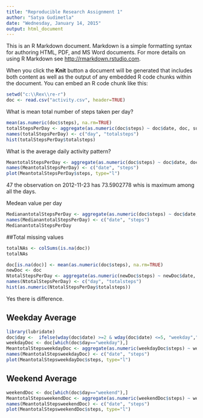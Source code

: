 ```yaml
---
title: "Reproducible Research Assignment 1"
author: "Satya Gudimetla"
date: "Wednesday, January 14, 2015"
output: html_document
---
```


This is an R Markdown document. Markdown is a simple formatting syntax for authoring HTML, PDF, and MS Word documents. For more details on using R Markdown see <http://rmarkdown.rstudio.com>.

When you click the **Knit** button a document will be generated that includes both content as well as the output of any embedded R code chunks within the document. You can embed an R code chunk like this:

```r
setwd("c:\\Rex\\re-r")
doc <- read.csv("activity.csv", header=TRUE)
```

What is mean total number of steps taken per day?

```r
mean(as.numeric(doc$steps), na.rm=TRUE)
totalStepsPerDay <- aggregate(as.numeric(doc$steps) ~ doc$date, doc, sum, na.rm=TRUE)
names(totalStepsPerDay) <- c("day", "totalsteps")
hist(totalStepsPerDay$totalsteps)
```

What is the average daily activity pattern?

```r
MeantotalStepsPerDay <- aggregate(as.numeric(doc$steps) ~ doc$date, doc, mean, na.rm=TRUE)
names(MeantotalStepsPerDay) <- c("date", "steps")
plot(MeantotalStepsPerDay$steps, type="l")
```

47 the observation on 2012-11-23 has 73.5902778 whis is maximum among all the days.

Medean value per day
```r
MedianantotalStepsPerDay <- aggregate(as.numeric(doc$steps) ~ doc$date, doc, median, na.rm=TRUE)
names(MedianantotalStepsPerDay) <- c("date", "steps")
MedianantotalStepsPerDay
```

##Total missing values

```r
totalNAs <- colSums(is.na(doc))
totalNAs
```

```r
doc[is.na(doc)] <- mean(as.numeric(doc$steps), na.rm=TRUE)
newDoc <- doc
NtotalStepsPerDay <- aggregate(as.numeric(newDoc$steps) ~ newDoc$date, newDoc, sum, na.rm=TRUE)
names(NtotalStepsPerDay) <- c("day", "totalsteps")
hist(as.numeric(NtotalStepsPerDay$totalsteps))
```
Yes there is difference.

## Weekday Average 

```r
library(lubridate)
doc$day <-  ifelse(wday(doc$date) >=2 & wday(doc$date) <=5, "weekday","weekend")
weekdayDoc <- doc[which(doc$day=="weekday"),]
MeantotalStepsweekdayDoc <- aggregate(as.numeric(weekdayDoc$steps) ~ weekdayDoc$date, weekdayDoc, mean, na.rm=TRUE)
names(MeantotalStepsweekdayDoc) <- c("date", "steps")
plot(MeantotalStepsweekdayDoc$steps, type="l")
```

## Weekend Average 

```r
weekendDoc <- doc[which(doc$day=="weekend"),]
MeantotalStepsweekendDoc <- aggregate(as.numeric(weekendDoc$steps) ~ weekendDoc$date, weekendDoc, mean, na.rm=TRUE)
names(MeantotalStepsweekendDoc) <- c("date", "steps")
plot(MeantotalStepsweekendDoc$steps, type="l")
```